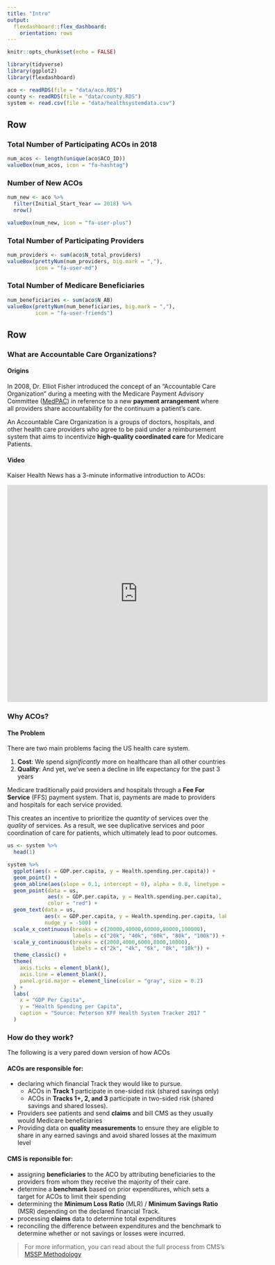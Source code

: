 ```yaml
---
title: "Intro"
output: 
  flexdashboard::flex_dashboard:
    orientation: rows
---
```


```r
knitr::opts_chunk$set(echo = FALSE)

library(tidyverse)
library(ggplot2)
library(flexdashboard)

aco <- readRDS(file = "data/aco.RDS")
county <- readRDS(file = "data/county.RDS")
system <- read.csv(file = "data/healthsystemdata.csv")
```




Row 
------------------------------------------------

### Total Number of Participating ACOs in 2018

```r
num_acos <- length(unique(aco$ACO_ID))
valueBox(num_acos, icon = "fa-hashtag")
```

### Number of New ACOs

```r
num_new <- aco %>%
  filter(Initial_Start_Year == 2018) %>%
  nrow()

valueBox(num_new, icon = "fa-user-plus")
```

### Total Number of Participating Providers 

```r
num_providers <- sum(aco$N_total_providers)
valueBox(prettyNum(num_providers, big.mark = ","), 
         icon = "fa-user-md")
```

### Total Number of Medicare Beneficiaries 

```r
num_beneficiaries <- sum(aco$N_AB)
valueBox(prettyNum(num_beneficiaries, big.mark = ","), 
         icon = "fa-user-friends")
```


Row {.tabset .tabset-fade}
------------------------------------------------

### What are Accountable Care Organizations?

#### Origins

In 2008, Dr. Elliot Fisher introduced the concept of an "Accountable Care Organization" during a meeting with the Medicare Payment Advisory Committee ([MedPAC](http://www.medpac.gov/)) in reference to a new **payment arrangement** where all providers share accountability for the continuum a patient's care. 

An Accountable Care Organization is a groups of doctors, hospitals, and other health care providers who agree to be paid under a reimbursement system that aims to incentivize **high-quality coordinated care** for Medicare Patients. 


#### Video 

Kaiser Health News has a 3-minute informative introduction to ACOs: 

<p align="center"><iframe src='https://players.brightcove.net/1875348214/Sy7mrdF0_default/index.html?videoId=4441613712001&cms:wordpress:5.4:1.6.1:iframe' allowfullscreen frameborder=0; width=600px; height = 500px></iframe></p>




### Why ACOs? {data-commentary-width=100}



#### The Problem

There are two main problems facing the US health care system. 

1. **Cost**: We spend *significantly* more on healthcare than all other countries
2. **Quality**: And yet, we've seen a decline in life expectancy for the past 3 years

Medicare traditionally paid providers and hospitals through a **Fee For Service** (FFS) payment system. That is, payments are made to providers and hospitals for each service provided.

This creates an incentive to prioritize the *quantity* of services over the *quality* of services. As a result, we see duplicative services and poor coordination of care for patients, which ultimately lead to poor outcomes.

```r

us <- system %>%
  head(1)

system %>%
  ggplot(aes(x = GDP.per.capita, y = Health.spending.per.capita)) +
  geom_point() +
  geom_abline(aes(slope = 0.1, intercept = 0), alpha = 0.8, linetype = "dashed") + 
  geom_point(data = us, 
             aes(x = GDP.per.capita, y = Health.spending.per.capita), 
             color = "red") +
  geom_text(data = us, 
            aes(x = GDP.per.capita, y = Health.spending.per.capita, label = X2017),
            nudge_y = -500) +
  scale_x_continuous(breaks = c(20000,40000,60000,80000,100000),
                     labels = c("20k", "40k", "60k", "80k", "100k")) +
  scale_y_continuous(breaks = c(2000,4000,6000,8000,10000),
                     labels = c("2k", "4k", "6k", "8k", "10k")) +
  theme_classic() +
  theme(
    axis.ticks = element_blank(),
    axis.line = element_blank(),
    panel.grid.major = element_line(color = "gray", size = 0.2)
  ) +
  labs(
    x = "GDP Per Capita",
    y = "Health Spending per Capita",
    caption = "Source: Peterson KFF Health System Tracker 2017 "
  )
```


### How do they work?

The following is a very pared down version of how ACOs

#### ACOs are responsible for:

- declaring which financial Track they would like to pursue.
  - ACOs in **Track 1** participate in one-sided risk (shared savings only)
  - ACOs in **Tracks 1+, 2, and 3** participate in two-sided risk (shared savings and shared losses).
- Providers see patients and send **claims** and bill CMS as they usually would Medicare beneficiaries
- Providing data on **quality measurements** to ensure they are eligible to share in any earned savings and avoid shared losses at the maximum level


#### CMS is reponsible for:

- assigning **beneficiaries** to the ACO by attributing beneficiaries to the providers from whom they receive the majority of their care.
- determine a **benchmark** based on prior expenditures, which sets a target for ACOs to limit their spending
- determining the **Minimum Loss Ratio** (MLR) / **Minimum Savings Ratio** (MSR) depending on the declared financial Track.
- processing **claims** data to determine total expenditures
- reconciling the difference between expenditures and the benchmark to determine whether or not savings or losses were incurred.


> For more information, you can read about the full process from CMS's [MSSP Methodology](https://www.cms.gov/Medicare/Medicare-Fee-for-Service-Payment/sharedsavingsprogram/Downloads/Shared-Savings-Losses-Assignment-Spec-V7.pdf)
